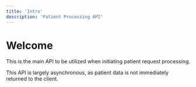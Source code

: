 ```yaml
---
title: 'Intro'
description: 'Patient Processing API'
---
```


# Welcome

This is the main API to be utilized when initiating patient request processing.

This API is largely asynchronous, as patient data is not immediately returned
to the client.
